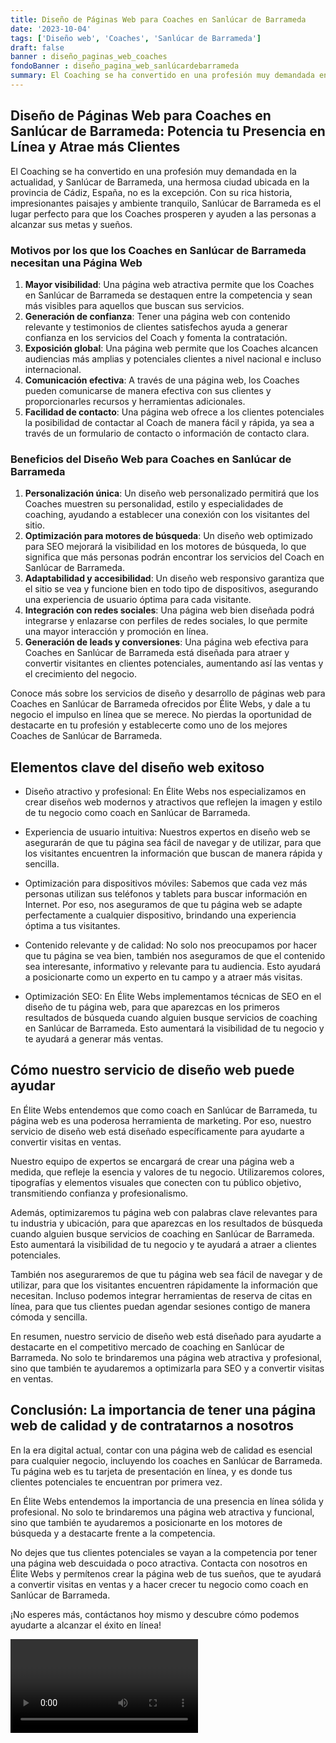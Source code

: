 ```yaml
---
title: Diseño de Páginas Web para Coaches en Sanlúcar de Barrameda
date: '2023-10-04'
tags: ['Diseño web', 'Coaches', 'Sanlúcar de Barrameda']
draft: false
banner : diseño_paginas_web_coaches
fondoBanner : diseño_pagina_web_sanlúcardebarrameda
summary: El Coaching se ha convertido en una profesión muy demandada en la actualidad, y Sanlúcar de Barrameda, una hermosa ciudad ubicada en la provincia de Cádiz, España, no es la excepción. Con su rica historia, impresionantes paisajes y ambiente tranquilo, Sanlúcar de Barrameda es el lugar perfecto para que los Coaches prosperen y ayuden a las personas a alcanzar sus metas y sueños.
---
```


## Diseño de Páginas Web para Coaches en Sanlúcar de Barrameda: Potencia tu Presencia en Línea y Atrae más Clientes

El Coaching se ha convertido en una profesión muy demandada en la actualidad, y Sanlúcar de Barrameda, una hermosa ciudad ubicada en la provincia de Cádiz, España, no es la excepción. Con su rica historia, impresionantes paisajes y ambiente tranquilo, Sanlúcar de Barrameda es el lugar perfecto para que los Coaches prosperen y ayuden a las personas a alcanzar sus metas y sueños.

### Motivos por los que los Coaches en Sanlúcar de Barrameda necesitan una Página Web

1. **Mayor visibilidad**: Una página web atractiva permite que los Coaches en Sanlúcar de Barrameda se destaquen entre la competencia y sean más visibles para aquellos que buscan sus servicios.
2. **Generación de confianza**: Tener una página web con contenido relevante y testimonios de clientes satisfechos ayuda a generar confianza en los servicios del Coach y fomenta la contratación.
3. **Exposición global**: Una página web permite que los Coaches alcancen audiencias más amplias y potenciales clientes a nivel nacional e incluso internacional.
4. **Comunicación efectiva**: A través de una página web, los Coaches pueden comunicarse de manera efectiva con sus clientes y proporcionarles recursos y herramientas adicionales.
5. **Facilidad de contacto**: Una página web ofrece a los clientes potenciales la posibilidad de contactar al Coach de manera fácil y rápida, ya sea a través de un formulario de contacto o información de contacto clara.

### Beneficios del Diseño Web para Coaches en Sanlúcar de Barrameda

1. **Personalización única**: Un diseño web personalizado permitirá que los Coaches muestren su personalidad, estilo y especialidades de coaching, ayudando a establecer una conexión con los visitantes del sitio.
2. **Optimización para motores de búsqueda**: Un diseño web optimizado para SEO mejorará la visibilidad en los motores de búsqueda, lo que significa que más personas podrán encontrar los servicios del Coach en Sanlúcar de Barrameda.
3. **Adaptabilidad y accesibilidad**: Un diseño web responsivo garantiza que el sitio se vea y funcione bien en todo tipo de dispositivos, asegurando una experiencia de usuario óptima para cada visitante.
4. **Integración con redes sociales**: Una página web bien diseñada podrá integrarse y enlazarse con perfiles de redes sociales, lo que permite una mayor interacción y promoción en línea.
5. **Generación de leads y conversiones**: Una página web efectiva para Coaches en Sanlúcar de Barrameda está diseñada para atraer y convertir visitantes en clientes potenciales, aumentando así las ventas y el crecimiento del negocio.

Conoce más sobre los servicios de diseño y desarrollo de páginas web para Coaches en Sanlúcar de Barrameda ofrecidos por Élite Webs, y dale a tu negocio el impulso en línea que se merece. No pierdas la oportunidad de destacarte en tu profesión y establecerte como uno de los mejores Coaches de Sanlúcar de Barrameda.

<GifSeo />

<Cta />

## Elementos clave del diseño web exitoso

- Diseño atractivo y profesional: En Élite Webs nos especializamos en crear diseños web modernos y atractivos que reflejen la imagen y estilo de tu negocio como coach en Sanlúcar de Barrameda.

- Experiencia de usuario intuitiva: Nuestros expertos en diseño web se asegurarán de que tu página sea fácil de navegar y de utilizar, para que los visitantes encuentren la información que buscan de manera rápida y sencilla.

- Optimización para dispositivos móviles: Sabemos que cada vez más personas utilizan sus teléfonos y tablets para buscar información en Internet. Por eso, nos aseguramos de que tu página web se adapte perfectamente a cualquier dispositivo, brindando una experiencia óptima a tus visitantes.

- Contenido relevante y de calidad: No solo nos preocupamos por hacer que tu página se vea bien, también nos aseguramos de que el contenido sea interesante, informativo y relevante para tu audiencia. Esto ayudará a posicionarte como un experto en tu campo y a atraer más visitas.

- Optimización SEO: En Élite Webs implementamos técnicas de SEO en el diseño de tu página web, para que aparezcas en los primeros resultados de búsqueda cuando alguien busque servicios de coaching en Sanlúcar de Barrameda. Esto aumentará la visibilidad de tu negocio y te ayudará a generar más ventas.

## Cómo nuestro servicio de diseño web puede ayudar

En Élite Webs entendemos que como coach en Sanlúcar de Barrameda, tu página web es una poderosa herramienta de marketing. Por eso, nuestro servicio de diseño web está diseñado específicamente para ayudarte a convertir visitas en ventas.

Nuestro equipo de expertos se encargará de crear una página web a medida, que refleje la esencia y valores de tu negocio. Utilizaremos colores, tipografías y elementos visuales que conecten con tu público objetivo, transmitiendo confianza y profesionalismo.

Además, optimizaremos tu página web con palabras clave relevantes para tu industria y ubicación, para que aparezcas en los resultados de búsqueda cuando alguien busque servicios de coaching en Sanlúcar de Barrameda. Esto aumentará la visibilidad de tu negocio y te ayudará a atraer a clientes potenciales.

También nos aseguraremos de que tu página web sea fácil de navegar y de utilizar, para que los visitantes encuentren rápidamente la información que necesitan. Incluso podemos integrar herramientas de reserva de citas en línea, para que tus clientes puedan agendar sesiones contigo de manera cómoda y sencilla.

En resumen, nuestro servicio de diseño web está diseñado para ayudarte a destacarte en el competitivo mercado de coaching en Sanlúcar de Barrameda. No solo te brindaremos una página web atractiva y profesional, sino que también te ayudaremos a optimizarla para SEO y a convertir visitas en ventas.

## Conclusión: La importancia de tener una página web de calidad y de contratarnos a nosotros

En la era digital actual, contar con una página web de calidad es esencial para cualquier negocio, incluyendo los coaches en Sanlúcar de Barrameda. Tu página web es tu tarjeta de presentación en línea, y es donde tus clientes potenciales te encuentran por primera vez.

En Élite Webs entendemos la importancia de una presencia en línea sólida y profesional. No solo te brindaremos una página web atractiva y funcional, sino que también te ayudaremos a posicionarte en los motores de búsqueda y a destacarte frente a la competencia.

No dejes que tus clientes potenciales se vayan a la competencia por tener una página web descuidada o poco atractiva. Contacta con nosotros en Élite Webs y permítenos crear la página web de tus sueños, que te ayudará a convertir visitas en ventas y a hacer crecer tu negocio como coach en Sanlúcar de Barrameda.

¡No esperes más, contáctanos hoy mismo y descubre cómo podemos ayudarte a alcanzar el éxito en línea!

<Video />

<CtaBot job='Coaches' city='Sanlúcar de Barrameda'/>

<Gmaps query='Sanlúcar de Barrameda+españa+maps' />